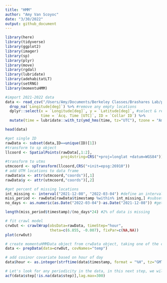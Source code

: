 ```yaml
---
title: "HMM"
author: "Amy Van Scoyoc"
date: "3/30/2022"
output: github_document
---
```


```r
library(here)
library(tidyverse)
library(ggplot2)
library(imager)
library(sp)
library(plyr)
library(move)
library(rgdal)
library(lubridate)
library(adehabitatLT)
library(setRNG)
library(momentuHMM)
```


```r
#import 2021-2022 data
data <- read_csv("/Users/Amy/Documents/Berkeley Classes/Brashares Lab/projects/coyote-movement/data/coyote_2021.12.01_2022.03.04.csv") %>% 
  drop_na(`Longitude[deg]`) %>% #remove any empty locations
  dplyr::select(x = `Longitude[deg]`, y = `Latitude[deg]`, #select & rename columns
                time = `Acq. Time [UTC]`, ID = `Collar ID`) %>% 
  mutate(time = lubridate::with_tz(ymd_hms(time, tz="UTC"), tzone = "America/Los_Angeles"))

head(data)
```

```r
#get single ID
rawData <- subset(data,ID==unique(ID)[1])
#transform to sp object
llcoord <- SpatialPoints(rawData[,1:2],
                         proj4string=CRS("+proj=longlat +datum=WGS84"))
#transform to utms
utmcoord <- spTransform(llcoord,CRS("+init=epsg:26910"))
# add UTM locations to data frame
rawData$x <- attr(utmcoord,"coords")[,1]
rawData$y <- attr(utmcoord,"coords")[,2]
```
```r
#get percent of missing locations
int_missing <- interval("2021-12-08", "2022-03-04") #define an interval for this period
miss_period <- rawData[rawData$timestamp %within% int_missing,] #subset rawData to times in this period
no_days <- as.numeric(as.Date("2022-03-04")-as.Date("2021-12-08")) #get the number of days

length(miss_period$timestamp)/(no_days*24) #2% of data is missing
```

```r
# fit crawl model
crwOut <- crawlWrap(obsData=rawData, timeStep="hour",
                    theta=c(6.855, -0.007), fixPar=c(NA,NA))
plot(crwOut)

# create momentuHMMData object from crwData object, taking one of the calculated tracks
data <- prepData(data=crwOut, covNames="temp")

# add cosinor covariate based on hour of day
data$hour <- as.integer(strftime(data$timestamp, format = "%H", tz="GMT"))

# Let's look for any periodicity in the data, in this next step, we will calculate the Autocorrelation Function
acf(data$step[!is.na(data$step)],lag.max=300)
```


